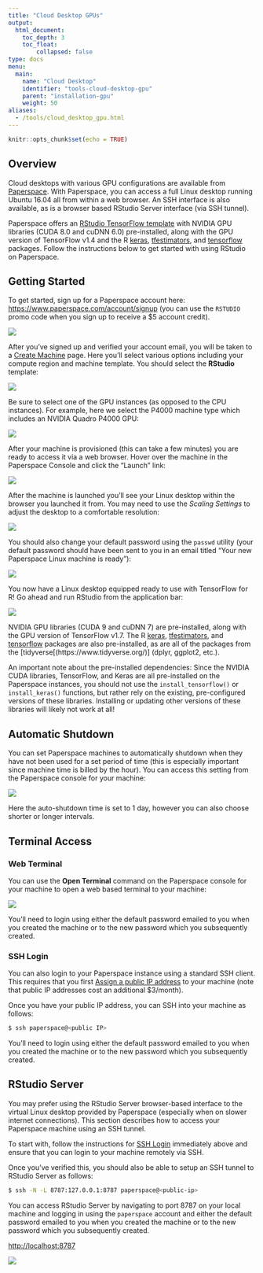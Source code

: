 ```yaml
---
title: "Cloud Desktop GPUs"
output: 
  html_document:
    toc_depth: 3
    toc_float:
        collapsed: false
type: docs
menu:
  main:
    name: "Cloud Desktop"
    identifier: "tools-cloud-desktop-gpu"
    parent: "installation-gpu"
    weight: 50
aliases:
  - /tools/cloud_desktop_gpu.html
---
```



```r
knitr::opts_chunk$set(echo = TRUE)
```

## Overview

Cloud desktops with various GPU configurations are available from [Paperspace](https://www.paperspace.com/ml). With Paperspace, you can access a full Linux desktop running Ubuntu 16.04 all from within a web browser. An SSH interface is also available, as is a browser based RStudio Server interface (via SSH tunnel).

Paperspace offers an [RStudio TensorFlow template](https://paperspace.zendesk.com/hc/en-us/articles/360002284433) with NVIDIA GPU libraries (CUDA 8.0 and cuDNN 6.0) pre-installed, along with the GPU version of TensorFlow v1.4 and the R [keras](https://tensorflow.rstudio.com/keras/), [tfestimators](https://tensorflow.rstudio.com/tfestimators/), and [tensorflow](https://tensorflow.rstudio.com/tensorflow/) packages. Follow the instructions below to get started with using RStudio on Paperspace.

## Getting Started

To get started, sign up for a Paperspace account here: <https://www.paperspace.com/account/signup> (you can use the `RSTUDIO` promo code when you sign up to receive a $5 account credit).

![](images/paperspace-signup.png){.illustration}


After you've signed up and verified your account email, you will be taken to a [Create Machine](https://www.paperspace.com/console/machine/create) page. Here you'll select various options including your compute region and machine template. You should select the **RStudio** template:

![](images/paperspace-machine.png){.illustration}

Be sure to select one of the GPU instances (as opposed to the CPU instances). For example, here we select the P4000 machine type which includes an NVIDIA Quadro P4000 GPU:

![](images/paperspace-machine-type.png){.illustration}

After your machine is provisioned (this can take a few minutes) you are ready to access it via a web browser. Hover over the machine in the Paperspace Console and click the "Launch" link:

![](images/paperspace-launch.png){.illustration}


After the machine is launched you'll see your Linux desktop within the browser you launched it from. You may need to use the *Scaling Settings* to adjust the desktop to a comfortable resolution:

![](images/paperspace-scaling.png){.illustration}

You should also change your default password using the `passwd` utility (your default password should have been sent to you in an email titled "Your new Paperspace Linux machine is ready"):


![](images/paperspace-password.png){.illustration}

You now have a Linux desktop equipped ready to use with TensorFlow for R! Go ahead and run RStudio from the application bar:

![](images/paperspace-rstudio.png){.illustration}



NVIDIA GPU libraries (CUDA 9 and cuDNN 7) are pre-installed, along with the GPU version of TensorFlow v1.7. The R [keras](https://tensorflow.rstudio.com/keras/), [tfestimators](https://tensorflow.rstudio.com/tfestimators/), and [tensorflow](https://tensorflow.rstudio.com/tensorflow/) packages are also pre-installed, as are all of the packages from the [tidyverse[(https://www.tidyverse.org/)] (dplyr, ggplot2, etc.).

An important note about the pre-installed dependencies: Since the NVIDIA CUDA libraries, TensorFlow, and Keras are all pre-installed on the Paperspace instances, you should not use the `install_tensorflow()` or `install_keras()` functions, but rather rely on the existing, pre-configured versions of these libraries. Installing or updating other versions of these libraries will likely not work at all!

## Automatic Shutdown

You can set Paperspace machines to automatically shutdown when they have not been used for a set period of time (this is especially important since machine time is billed by the hour). You can access this setting from the Paperspace console for your machine:

![](images/paperspace-shutdown.png){.illustration}

Here the auto-shutdown time is set to 1 day, however you can also choose shorter or longer intervals.


## Terminal Access

### Web Terminal

You can use the **Open Terminal** command on the Paperspace console for your machine to open a web based terminal to your machine:

![](images/paperspace-web-terminal.png){.illustration}

You'll need to login using either the default password emailed to you when you created the machine or to the new password which you subsequently created.

### SSH Login

You can also login to your Paperspace instance using a standard SSH client. This requires that you first [Assign a public IP address](https://paperspace.zendesk.com/hc/en-us/articles/236362888-Public-IPs) to your machine (note that public IP addresses cost an additional $3/month).

Once you have your public IP address, you can SSH into your machine as follows:

```bash
$ ssh paperspace@<public IP>
```

You'll need to login using either the default password emailed to you when you created the machine or to the new password which you subsequently created.

## RStudio Server 

You may prefer using the RStudio Server browser-based interface to the virtual Linux desktop provided by Paperspace (especially when on slower internet connections). This section describes how to access your Paperspace machine using an SSH tunnel.

To start with, follow the instructions for [SSH Login] immediately above and ensure that you can login to your machine remotely via SSH.

Once you've verified this, you should also be able to setup an SSH tunnel to RStudio Server as follows:

```bash
$ ssh -N -L 8787:127.0.0.1:8787 paperspace@<public-ip>
```

You can access RStudio Server by navigating to port 8787 on your local machine and logging in using the `paperspace` account and either the default password emailed to you when you created the machine or to the new password which you subsequently created.

<http://localhost:8787>

![](images/paperspace-rstudio-login.png){.illustration}













